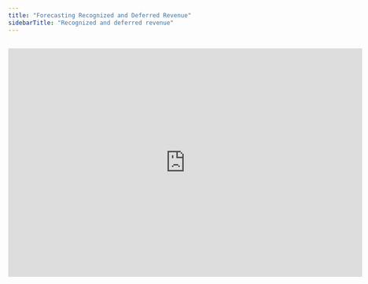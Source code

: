 ```yaml
---
title: "Forecasting Recognized and Deferred Revenue"
sidebarTitle: "Recognized and deferred revenue"
---
```


##

<iframe width="720" height="466" src="https://www.loom.com/embed/31c68402bb3e4dcbb2ee9fab176b9c84?sid=e7cbf364-b1ae-4cb7-8d90-d2c834c98acb" frameborder="0" webkitallowfullscreen mozallowfullscreen allowfullscreen />

## Overview

Revenue should be recognized when the service or goods are delivered. Deferred revenue tracks payments received before delivery, which is especially important for SaaS companies selling annual subscriptions. This guide explains how to model recognized and deferred revenue in Francis.

## Basics

### **Recognized and deferred revenue**

According to accounting principles, revenue is recorded when the service or goods are actually delivered. This ensures that income reflects real business activity rather than just invoicing or payment timing.

Deferred (unearned) revenue represents amounts invoiced in advance of delivery. It appears as a liability on the balance sheet until the service is performed or the product is delivered. At that point, deferred revenue shifts from the balance sheet to recognized revenue on the income statement.

In practice, revenue generally moves through four stages:

1. **Booked:** An order is placed or a contract is signed, but no financial entry is recorded.

2. **Invoiced:** The company sends an invoice. If this happens before delivery, it creates deferred revenue. If payment is due later, it creates accounts receivable.

3. **Recognized:** Once the performance obligation is met, revenue is recorded on the income statement.

4. **Paid:** The customer pays, affecting cash flow but not revenue recognition.

In Francis, you’ll focus on the invoiced and recognized phases (steps 2 and 3). For payment terms, you can model receivables to reflect when cash is actually received (step 4).

## Examples

#### **Annual membership with events**

Imagine a running club selling annual memberships that include events in March, May, and August.

* **Initial Payment (January):** The club invoices and receives payment upfront, recording it as deferred revenue.

* **Events Throughout the Year:** When each event occurs, one-third of the annual fee is recognized as revenue, aligning income with the delivery of services.

#### **12-month SaaS subscription**

Consider a SaaS company selling a 12-month subscription paid upfront.

* **Initial Payment:** The full annual fee is invoiced and recorded as deferred revenue.

* **Monthly Recognition:** Each month, one-twelfth of the fee moves from deferred revenue to recognized revenue as the service is delivered over time.

## Calculating recognized and deferred revenue

To determine how much revenue to recognize each month, consider the service period (e.g., 12 months) and review the invoiced amounts over that period. By distributing invoiced amounts evenly across the service period, you ensure revenue is recognized in proportion to the delivery of goods or services.

*(IMAGE 1)*

If invoicing varies month-to-month—such as when new customers are billed at different times—recognized revenue also adjusts accordingly.

*(IMAGE 2)*

All recognized and deferred revenue calculations rely on invoiced amounts. Forecasting invoiced amounts is often best done by importing data via the Google Sheets integration, though you can also input them manually. Depending on your business, you may forecast at the customer or product level. If you offer multiple products with different service periods, separate them into individual forecasts for clarity.

## Cash flow effects

Deferred revenue itself doesn’t change how much cash you receive—it only affects the timing of when revenue appears on the income statement. For instance, if a customer pays $2,400 upfront, that cash is received immediately, regardless of how you recognize the revenue over time.

On the cash flow statement, recognized revenue contributes to net profit, while changes in deferred revenue appear as a working capital adjustment. If invoices have delayed payment terms, this introduces accounts receivable, which you can model separately.

*(IMAGE 3)*

## Importing sales forecasts

If you already forecast recognized and deferred revenue outside of Francis — such as in Excel — you can easily bring that data into Francis. Simply copy and paste the recognized revenue and deferred revenue metrics into Francis. This approach lets you benefit from Francis’ version control, variance analysis, and reporting tools while maintaining your external modeling workflows.